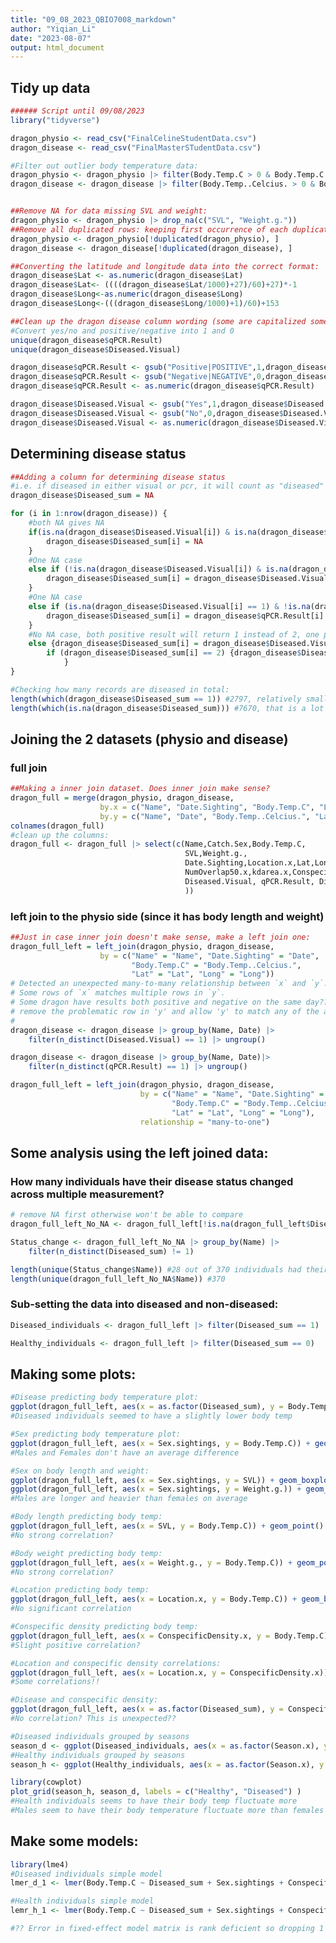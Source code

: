 ```yaml
---
title: "09_08_2023_QBIO7008_markdown"
author: "Yiqian_Li"
date: "2023-08-07"
output: html_document
---
```

## Tidy up data

```r
###### Script until 09/08/2023
library("tidyverse")

dragon_physio <- read_csv("FinalCelineStudentData.csv")
dragon_disease <- read_csv("FinalMasterSTudentData.csv")

#Filter out outlier body temperature data:
dragon_physio <- dragon_physio |> filter(Body.Temp.C > 0 & Body.Temp.C < 50)
dragon_disease <- dragon_disease |> filter(Body.Temp..Celcius. > 0 & Body.Temp..Celcius. < 50)


##Remove NA for data missing SVL and weight:
dragon_physio <- dragon_physio |> drop_na(c("SVL", "Weight.g."))
##Remove all duplicated rows: keeping first occurrence of each duplicate
dragon_physio <- dragon_physio[!duplicated(dragon_physio), ]
dragon_disease <- dragon_disease[!duplicated(dragon_disease), ]

##Converting the latitude and longitude data into the correct format:
dragon_disease$Lat <- as.numeric(dragon_disease$Lat)
dragon_disease$Lat<- ((((dragon_disease$Lat/1000)+27)/60)+27)*-1
dragon_disease$Long<-as.numeric(dragon_disease$Long)
dragon_disease$Long<-(((dragon_disease$Long/1000)+1)/60)+153

##Clean up the dragon disease column wording (some are capitalized some are not):
#Convert yes/no and positive/negative into 1 and 0
unique(dragon_disease$qPCR.Result)
unique(dragon_disease$Diseased.Visual)

dragon_disease$qPCR.Result <- gsub("Positive|POSITIVE",1,dragon_disease$qPCR.Result)
dragon_disease$qPCR.Result <- gsub("Negative|NEGATIVE",0,dragon_disease$qPCR.Result)
dragon_disease$qPCR.Result <- as.numeric(dragon_disease$qPCR.Result)

dragon_disease$Diseased.Visual <- gsub("Yes",1,dragon_disease$Diseased.Visual)
dragon_disease$Diseased.Visual <- gsub("No",0,dragon_disease$Diseased.Visual)
dragon_disease$Diseased.Visual <- as.numeric(dragon_disease$Diseased.Visual)

```

## Determining disease status

```r
##Adding a column for determining disease status
#i.e. if diseased in either visual or pcr, it will count as "diseased"
dragon_disease$Diseased_sum = NA

for (i in 1:nrow(dragon_disease)) {
    #both NA gives NA
    if(is.na(dragon_disease$Diseased.Visual[i]) & is.na(dragon_disease$qPCR.Result[i])) {
        dragon_disease$Diseased_sum[i] = NA 
    }
    #One NA case  
    else if (!is.na(dragon_disease$Diseased.Visual[i]) & is.na(dragon_disease$qPCR.Result[i])) {
        dragon_disease$Diseased_sum[i] = dragon_disease$Diseased.Visual[i]
    }
    #One NA case
    else if (is.na(dragon_disease$Diseased.Visual[i] == 1) & !is.na(dragon_disease$qPCR.Result[i])) {
        dragon_disease$Diseased_sum[i] = dragon_disease$qPCR.Result[i]
    }
    #No NA case, both positive result will return 1 instead of 2, one positive will return 1, both negative will return 0
    else {dragon_disease$Diseased_sum[i] = dragon_disease$Diseased.Visual[i] + dragon_disease$qPCR.Result[i]
        if (dragon_disease$Diseased_sum[i] == 2) {dragon_disease$Diseased_sum[i] = 1}
            }
}

```

```r
#Checking how many records are diseased in total:
length(which(dragon_disease$Diseased_sum == 1)) #2797, relatively small compare to the full set
length(which(is.na(dragon_disease$Diseased_sum))) #7670, that is a lot of NA

```

## Joining the 2 datasets (physio and disease)

### full join
```r

##Making a inner join dataset. Does inner join make sense?
dragon_full = merge(dragon_physio, dragon_disease, 
                    by.x = c("Name", "Date.Sighting", "Body.Temp.C", "Lat", "Long"),
                    by.y = c("Name", "Date", "Body.Temp..Celcius.", "Lat", "Long"))
colnames(dragon_full)
#clean up the columns:
dragon_full <- dragon_full |> select(c(Name,Catch.Sex,Body.Temp.C,
                                       SVL,Weight.g.,
                                       Date.Sighting,Location.x,Lat,Long,
                                       NumOverlap50.x,kdarea.x,ConspecificDensity.x,
                                       Diseased.Visual, qPCR.Result, Diseased_sum
                                       ))
```

### left join to the physio side (since it has body length and weight)

```r
##Just in case inner join doesn't make sense, make a left join one:
dragon_full_left = left_join(dragon_physio, dragon_disease, 
                    by = c("Name" = "Name", "Date.Sighting" = "Date", 
                           "Body.Temp.C" = "Body.Temp..Celcius.", 
                           "Lat" = "Lat", "Long" = "Long"))
# Detected an unexpected many-to-many relationship between `x` and `y`.
# Some rows of `x` matches multiple rows in `y`.
# Some dragon have results both positive and negative on the same day???
# remove the problematic row in 'y' and allow 'y' to match any of the any number of rows in 'x'
# 
dragon_disease <- dragon_disease |> group_by(Name, Date) |> 
    filter(n_distinct(Diseased.Visual) == 1) |> ungroup()

dragon_disease <- dragon_disease |> group_by(Name, Date)|> 
    filter(n_distinct(qPCR.Result) == 1) |> ungroup()

dragon_full_left = left_join(dragon_physio, dragon_disease, 
                             by = c("Name" = "Name", "Date.Sighting" = "Date", 
                                    "Body.Temp.C" = "Body.Temp..Celcius.", 
                                    "Lat" = "Lat", "Long" = "Long"),
                             relationship = "many-to-one")

```

## Some analysis using the left joined data:

### How many individuals have their disease status changed across multiple measurement?

```r
# remove NA first otherwise won't be able to compare
dragon_full_left_No_NA <- dragon_full_left[!is.na(dragon_full_left$Diseased_sum), ]

Status_change <- dragon_full_left_No_NA |> group_by(Name) |> 
    filter(n_distinct(Diseased_sum) != 1) 

length(unique(Status_change$Name)) #28 out of 370 individuals had their disease status changed, that is a small sample size
length(unique(dragon_full_left_No_NA$Name)) #370
```


### Sub-setting the data into diseased and non-diseased:

```r
Diseased_individuals <- dragon_full_left |> filter(Diseased_sum == 1)

Healthy_individuals <- dragon_full_left |> filter(Diseased_sum == 0)
```

## Making some plots:

```r
#Disease predicting body temperature plot:
ggplot(dragon_full_left, aes(x = as.factor(Diseased_sum), y = Body.Temp.C)) + geom_boxplot()
#Diseased individuals seemed to have a slightly lower body temp 
```


```r
#Sex predicting body temperature plot: 
ggplot(dragon_full_left, aes(x = Sex.sightings, y = Body.Temp.C)) + geom_boxplot()
#Males and Females don't have an average difference

```

```r
#Sex on body length and weight: 
ggplot(dragon_full_left, aes(x = Sex.sightings, y = SVL)) + geom_boxplot()
ggplot(dragon_full_left, aes(x = Sex.sightings, y = Weight.g.)) + geom_boxplot()
#Males are longer and heavier than females on average
```

```r
#Body length predicting body temp:
ggplot(dragon_full_left, aes(x = SVL, y = Body.Temp.C)) + geom_point() + geom_smooth()
#No strong correlation?

```

```r
#Body weight predicting body temp:
ggplot(dragon_full_left, aes(x = Weight.g., y = Body.Temp.C)) + geom_point() + geom_smooth()
#No strong correlation?
```

```r
#Location predicting body temp:
ggplot(dragon_full_left, aes(x = Location.x, y = Body.Temp.C)) + geom_boxplot()
#No significant correlation
```


```r
#Conspecific density predicting body temp:
ggplot(dragon_full_left, aes(x = ConspecificDensity.x, y = Body.Temp.C)) + geom_point() + geom_smooth()
#Slight positive correlation?
```

```r
#Location and conspecific density correlations:
ggplot(dragon_full_left, aes(x = Location.x, y = ConspecificDensity.x)) + geom_boxplot()
#Some correlations!!
```


```r
#Disease and conspecific density:
ggplot(dragon_full_left, aes(x = as.factor(Diseased_sum), y = ConspecificDensity.x)) + geom_boxplot()
#No correlation? This is unexpected??
```

```r
#Diseased individuals grouped by seasons
season_d <- ggplot(Diseased_individuals, aes(x = as.factor(Season.x), y = Body.Temp.C, fill = Sex.sightings)) + geom_boxplot()
#Healthy individuals grouped by seasons
season_h <- ggplot(Healthy_individuals, aes(x = as.factor(Season.x), y = Body.Temp.C, fill = Sex.sightings)) + geom_boxplot()

library(cowplot)
plot_grid(season_h, season_d, labels = c("Healthy", "Diseased") )
#Health individuals seems to have their body temp fluctuate more
#Males seem to have their body temperature fluctuate more than females
``` 

## Make some models: 

```r
library(lme4)
#Diseased individuals simple model
lmer_d_1 <- lmer(Body.Temp.C ~ Diseased_sum + Sex.sightings + ConspecificDensity.x*Location.x + (1|Name), data = Diseased_individuals)

#Health individuals simple model
lemr_h_1 <- lmer(Body.Temp.C ~ Diseased_sum + Sex.sightings + ConspecificDensity.x*Location.x + (1|Name), data = Healthy_individuals)

#?? Error in fixed-effect model matrix is rank deficient so dropping 1 column / coefficient
``` 